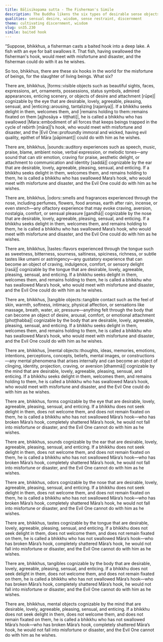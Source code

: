 ```yaml
---
title: Bāḷisikopama sutta - The Fisherman's Simile
description: The Buddha likens the six types of desirable sense objects to baited hooks, set in the world for the misfortune of beings—those who cling to them fall under Māra’s power.
qualities: sensual desire, wisdom, sense restraint, discernment
theme: cultivating discernment, wisdom
slug: sn35.230
simile: baited hook
---
```


“Suppose, bhikkhus, a fisherman casts a baited hook into a deep lake. A fish with an eye for bait swallows it. That fish, having swallowed the fisherman's hook, would meet with misfortune and disaster, and the fisherman could do with it as he wishes.

So too, bhikkhus, there are these six hooks in the world for the misfortune of beings, for the slaughter of living beings. What six?

There are, bhikkhus, |forms::visible objects such as beautiful sights, faces, expressions, art, ornaments, possessions, status symbols, admired appearances, enticing scenery, or objects of desire and attachment [rūpe]| cognizable by the eye that are desirable, lovely, agreeable, pleasing, sensual, and |enticing::arousing, tantalizing [rajanīya]|. If a bhikkhu seeks delight in them, welcomes them, and |remains holding to them::remains fixated on them [ajjhosāya + tiṭṭhati]|, he is called a bhikkhu who has swallowed |Mara::embodiment of all forces that keeps beings trapped in the cycle of rebirth [māra]|’s hook, who would meet with misfortune and disaster, and the |Evil One::profoundly immoral and wicked, having evil quality, epithet of Māra [pāpimant]| could do with him as he wishes.

There are, bhikkhus, |sounds::auditory experiences such as speech, music, praise, blame, ambient noise, verbal expression, or melodic tones—any sound that can stir emotion, craving for praise, aesthetic delight, or attachment to communication and identity [saddā]| cognizable by the ear that are desirable, lovely, agreeable, pleasing, sensual, and enticing. If a bhikkhu seeks delight in them, welcomes them, and remains holding to them, he is called a bhikkhu who has swallowed Mara’s hook, who would meet with misfortune and disaster, and the Evil One could do with him as he wishes.

There are, bhikkhus, |odors::smells and fragrances experienced through the nose, including perfumes, flowers, food aromas, earth after rain, incense, or even stench—any olfactory experience that may evoke craving, aversion, nostalgia, comfort, or sensual pleasure [gandhā]| cognizable by the nose that are desirable, lovely, agreeable, pleasing, sensual, and enticing. If a bhikkhu seeks delight in them, welcomes them, and remains holding to them, he is called a bhikkhu who has swallowed Mara’s hook, who would meet with misfortune and disaster, and the Evil One could do with him as he wishes.

There are, bhikkhus, |tastes::flavors experienced through the tongue such as sweetness, bitterness, sourness, saltiness, spiciness, richness, or subtle tastes like umami or astringency—any gustatory experience that can become an object of craving, indulgence, comfort, or sensory delight [rasā]| cognizable by the tongue that are desirable, lovely, agreeable, pleasing, sensual, and enticing. If a bhikkhu seeks delight in them, welcomes them, and remains holding to them, he is called a bhikkhu who has swallowed Mara’s hook, who would meet with misfortune and disaster, and the Evil One could do with him as he wishes.

There are, bhikkhus, |tangible objects::tangible contact such as the feel of skin, warmth, softness, intimacy, physical affection, or sensations like massage, breath, water, air, pressure—anything felt through the body that can become an object of desire, arousal, comfort, or emotional attachment [phoṭṭhabba]| cognizable by the body that are desirable, lovely, agreeable, pleasing, sensual, and enticing. If a bhikkhu seeks delight in them, welcomes them, and remains holding to them, he is called a bhikkhu who has swallowed Mara’s hook, who would meet with misfortune and disaster, and the Evil One could do with him as he wishes.

There are, bhikkhus, |mental objects::thoughts, ideas, memories, emotions, intentions, perceptions, concepts, beliefs, mental images, or constructions—any mental phenomena that arises internally and can become an object of clinging, identity, projection, craving, or aversion [dhammā]| cognizable by the mind that are desirable, lovely, agreeable, pleasing, sensual, and enticing. If a bhikkhu seeks delight in them, welcomes them, and remains holding to them, he is called a bhikkhu who has swallowed Mara’s hook, who would meet with misfortune and disaster, and the Evil One could do with him as he wishes.

There are, bhikkhus, forms cognizable by the eye that are desirable, lovely, agreeable, pleasing, sensual, and enticing. If a bhikkhu does not seek delight in them, does not welcome them, and does not remain fixated on them, he is called a bhikkhu who has not swallowed Māra’s hook—who has broken Māra’s hook, completely shattered Māra’s hook, he would not fall into misfortune or disaster, and the Evil One cannot do with him as he wishes.

There are, bhikkhus, sounds cognizable by the ear that are desirable, lovely, agreeable, pleasing, sensual, and enticing. If a bhikkhu does not seek delight in them, does not welcome them, and does not remain fixated on them, he is called a bhikkhu who has not swallowed Māra’s hook—who has broken Māra’s hook, completely shattered Māra’s hook, he would not fall into misfortune or disaster, and the Evil One cannot do with him as he wishes.

There are, bhikkhus, odors cognizable by the nose that are desirable, lovely, agreeable, pleasing, sensual, and enticing. If a bhikkhu does not seek delight in them, does not welcome them, and does not remain fixated on them, he is called a bhikkhu who has not swallowed Māra’s hook—who has broken Māra’s hook, completely shattered Māra’s hook, he would not fall into misfortune or disaster, and the Evil One cannot do with him as he wishes.

There are, bhikkhus, tastes cognizable by the tongue that are desirable, lovely, agreeable, pleasing, sensual, and enticing. If a bhikkhu does not seek delight in them, does not welcome them, and does not remain fixated on them, he is called a bhikkhu who has not swallowed Māra’s hook—who has broken Māra’s hook, completely shattered Māra’s hook, he would not fall into misfortune or disaster, and the Evil One cannot do with him as he wishes.

There are, bhikkhus, tangibles cognizable by the body that are desirable, lovely, agreeable, pleasing, sensual, and enticing. If a bhikkhu does not seek delight in them, does not welcome them, and does not remain fixated on them, he is called a bhikkhu who has not swallowed Māra’s hook—who has broken Māra’s hook, completely shattered Māra’s hook, he would not fall into misfortune or disaster, and the Evil One cannot do with him as he wishes.

There are, bhikkhus, mental objects cognizable by the mind that are desirable, lovely, agreeable, pleasing, sensual, and enticing. If a bhikkhu does not seek delight in them, does not welcome them, and does not remain fixated on them, he is called a bhikkhu who has not swallowed Māra’s hook—who has broken Māra’s hook, completely shattered Māra’s hook, he would not fall into misfortune or disaster, and the Evil One cannot do with him as he wishes.